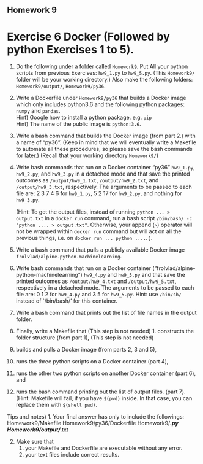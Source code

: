 ## Homework 9
# Exercise 6 Docker (Followed by python Exercises 1 to 5).

1. Do the following under a folder called `Homework9`. Put All your 
   python scripts from previous Exercises: `hw9_1.py` to `hw9_5.py`.
   (This `Homework9/` folder will be your working directory.)
   Also make the following folders: `Homework9/output/`, `Homework9/py36`.

2. Write a Dockerfile under `Homework9/py36` that builds 
   a Docker image which only includes python3.6 and the following python packages:
   `numpy` and `pandas`.  
   Hint) Google how to install a python package. e.g. `pip`  
   Hint) The name of the public image is `python:3.6`.

3. Write a bash command that builds the Docker image (from part 2.) with a name 
   of "py36".
   (Keep in mind that we will eventually write a Makefile to automate all these
   procedures, so please save the bash commands for later.)
   (Recall that your working directory `Homework9/`)

4. Write bash commands that run on a Docker container "py36" `hw9_1.py`, 
   `hw9_2.py`, and `hw9_3.py` in a detached mode and 
   that save the printed outcomes as 
   `/output/hw9_1.txt`, `/output/hw9_2.txt`, and `/output/hw9_3.txt`, 
   respectively.
   The arguments to be passed to each file are:
   2 3 7 4 6  for `hw9_1.py`,
   5 2 17 for `hw9_2.py`, and
   nothing for `hw9_3.py`.

   (Hint: To get the output files, 
   instead of running `python ... > output.txt` in a `docker run` command,
   run a bash script `/bin/bash/ -c "python .... > output.txt"`.
   Otherwise, your append (`>`) operator will not be wrapped within `docker run` command
   but will act on all the previous things, i.e. on `docker run ... python ....`. ).

5. Write a bash command that pulls a publicly available Docker image
   `frolvlad/alpine-python-machinelearning`.

6. Write bash commands that run on a Docker container 
   ("frolvlad/alpine-python-machinelearning") 
   `hw9_4.py` and `hw9_5.py` and that save the printed outcomes as 
   `/output/hw9_4.txt` and `/output/hw9_5.txt`, respectively
   in a detached mode.
   The arguments to be passed to each file are:
   0 1 2  for `hw9_4.py` and
   3 5 for `hw9_5.py`.
   Hint:  use `/bin/sh/` instead of `/bin/bash/' for this container.


7. Write a bash command that prints out the list of file names in the output folder.

8. Finally, write a Makefile that
  (This step is not needed) 1. constructs the folder structure (from part 1), (This step is not needed)  
  2. builds and pulls a Docker image (from parts 2, 3 and 5),
  3. runs the three python scripts on a Docker container (part 4),  
  4. runs the other two python scripts on another Docker container (part 6), and  
  5. runs the bash command printing out the list of output files. (part 7).
  (Hint: Makefile will fail, if you have `$(pwd)` inside. In that case, you can
  replace them with `$(shell pwd)`.


Tips and notes)
1. Your final answer has only to include the followings:
  Homework9/Makefile
  Homework9/py36/Dockerfile
  Homework9/***.py
  Homework9/output/***.txt

2. Make sure that
   1) your Makefile and Dockerfile are executable without any error.
   2) your text files include correct results.
